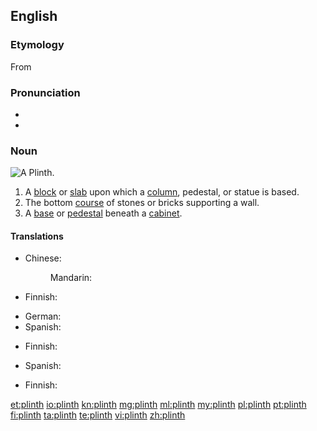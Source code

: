 ==English==

===Etymology===
From {{etyl|grc|en}} {{term|πλίνθος||brick|tr=plinthos|lang=grc|sc=polytonic}}

===Pronunciation===
* {{IPA|/plɪnθ/}}
* {{rhymes|ɪnθ}}

===Noun===
[[Image:Plinth.jpg|thumb|A Plinth.]]
{{en-noun}}

# A [[block]] or [[slab]] upon which a [[column]], pedestal, or statue is based.
# The bottom [[course]] of stones or bricks supporting a wall.
# A [[base]] or [[pedestal]] beneath a [[cabinet]].

====Translations====
{{trans-top|base for column, pedestal or statue}}
* Chinese:
*: Mandarin: {{t|cmn|础|tr=chu3|sc=Hani}}
* Finnish: {{t-|fi|jalusta}}
{{trans-mid}}
* German: {{t+|de|Sockel|m}}
* Spanish: {{t-|es|zocalo|m}}
{{trans-bottom}}

{{trans-top|bottom course of stones supporting a wall}}
* Finnish: {{t+|fi|kivijalka}}
{{trans-mid}}
* Spanish: {{t-|es|fundato}}
{{trans-bottom}}

{{trans-top|base for a cabinet}}
* Finnish: {{t-|fi|jalusta}}
{{trans-mid}}
{{trans-bottom}}

[[et:plinth]]
[[io:plinth]]
[[kn:plinth]]
[[mg:plinth]]
[[ml:plinth]]
[[my:plinth]]
[[pl:plinth]]
[[pt:plinth]]
[[fi:plinth]]
[[ta:plinth]]
[[te:plinth]]
[[vi:plinth]]
[[zh:plinth]]